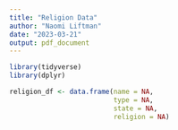 ```yaml
---
title: "Religion Data"
author: "Naomi Liftman"
date: "2023-03-21"
output: pdf_document
---
```

```r
library(tidyverse)
library(dplyr)
```


```r
religion_df <- data.frame(name = NA, 
                          type = NA, 
                          state = NA, 
                          religion = NA)

```

